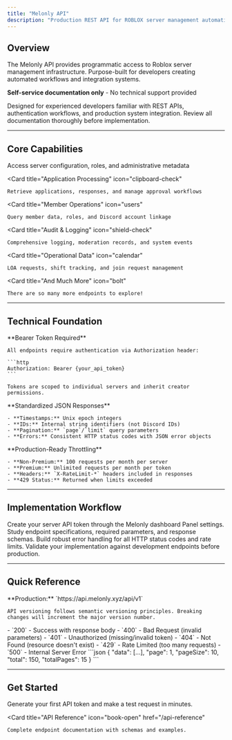 ```yaml
---
title: "Melonly API"
description: "Production REST API for ROBLOX server management automation"
---
```


## Overview

The Melonly API provides programmatic access to Roblox server management infrastructure. Purpose-built for developers creating automated workflows and integration systems.

<Info>**Self-service documentation only** - No technical support provided</Info>

<Warning>
Designed for experienced developers familiar with REST APIs, authentication workflows, and production system integration. Review all documentation thoroughly before implementation.
</Warning>

---

## Core Capabilities

<CardGroup cols={2}>
  <Card
    title="Server Management"
    icon="server"
  >
    Access server configuration, roles, and administrative metadata
  </Card>
  
  <Card
    title="Application Processing"
    icon="clipboard-check"
  >
    Retrieve applications, responses, and manage approval workflows
  </Card>
  
  <Card
    title="Member Operations"
    icon="users"
  >
    Query member data, roles, and Discord account linkage
  </Card>
  
  <Card
    title="Audit & Logging"
    icon="shield-check"
  >
    Comprehensive logging, moderation records, and system events
  </Card>
  
  <Card
    title="Operational Data"
    icon="calendar"
  >
    LOA requests, shift tracking, and join request management
  </Card>
  
  <Card
    title="And Much More"
    icon="bolt"
  >
    There are so many more endpoints to explore!
  </Card>
</CardGroup>

---

## Technical Foundation

<Tabs>
  <Tab title="Authentication">
    **Bearer Token Required**
    
    All endpoints require authentication via Authorization header:
    
    ```http
    Authorization: Bearer {your_api_token}
    ```
    
    Tokens are scoped to individual servers and inherit creator permissions.
  </Tab>
  
  <Tab title="Data Format">
    **Standardized JSON Responses**
    
    - **Timestamps:** Unix epoch integers
    - **IDs:** Internal string identifiers (not Discord IDs)
    - **Pagination:** `page`/`limit` query parameters
    - **Errors:** Consistent HTTP status codes with JSON error objects
  </Tab>
  
  <Tab title="Rate Limits">
    **Production-Ready Throttling**
    
    - **Non-Premium:** 100 requests per month per server
    - **Premium:** Unlimited requests per month per token
    - **Headers:** `X-RateLimit-*` headers included in responses
    - **429 Status:** Returned when limits exceeded
  </Tab>
</Tabs>

---

## Implementation Workflow

<Steps>
  <Step title="Generate API Token">
    Create your server API token through the Melonly dashboard Panel settings.
  </Step>
  
  <Step title="Review Documentation">
    Study endpoint specifications, required parameters, and response schemas.
  </Step>
  
  <Step title="Implement Error Handling">
    Build robust error handling for all HTTP status codes and rate limits.
  </Step>
  
  <Step title="Test Integration">
    Validate your implementation against development endpoints before production.
  </Step>
</Steps>

---

## Quick Reference

<AccordionGroup>
  <Accordion title="Base URL & Versioning">
    **Production:** `https://api.melonly.xyz/api/v1`
    
    API versioning follows semantic versioning principles. Breaking changes will increment the major version number.
  </Accordion>
  
  <Accordion title="Common Status Codes">
    - `200` - Success with response body
    - `400` - Bad Request (invalid parameters)
    - `401` - Unauthorized (missing/invalid token)
    - `404` - Not Found (resource doesn't exist)
    - `429` - Rate Limited (too many requests)
    - `500` - Internal Server Error
  </Accordion>
  
  <Accordion title="Pagination Structure">
    ```json
    {
      "data": [...],
      "page": 1,
      "pageSize": 10,
      "total": 150,
      "totalPages": 15
    }
    ```
  </Accordion>
</AccordionGroup>

---

## Get Started

<CardGroup cols={2}>
  <Card
    title="Quick Start Guide"
    icon="rocket"
    href="/quickstart"
  >
    Generate your first API token and make a test request in minutes.
  </Card>
  
  <Card
    title="API Reference"
    icon="book-open"
    href="/api-reference"
  >
    Complete endpoint documentation with schemas and examples.
  </Card>
</CardGroup>